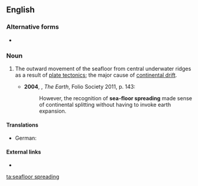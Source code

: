 {{also|sea-floor spreading}}
==English==

===Alternative forms===
* {{l|en|sea-floor spreading}}

===Noun===
{{en-noun|head=[[seafloor]] [[spreading]]|-}}

# {{lb|en|geology}} The outward movement of the seafloor from central underwater ridges as a result of [[plate tectonics]]; the major cause of [[continental drift]].
#* '''2004''', {{w|Richard Fortey}}, ''The Earth'', Folio Society 2011, p. 143:
#*: However, the recognition of '''sea-floor spreading''' made sense of continental splitting without having to invoke earth expansion.

====Translations====
{{trans-top|outward movement of the seafloor}}
* German: {{t|de|Ozeanbodenspreizung|f}}
{{trans-mid}}
{{trans-bottom}}

====External links====
* {{pedialite}}

[[ta:seafloor spreading]]